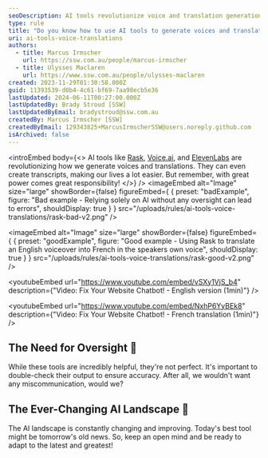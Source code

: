 ```yaml
---
seoDescription: AI tools revolutionize voice and translation generation, but oversight is crucial to ensure accuracy
type: rule
title: "Do you know how to use AI tools to generate voices and translations? "
uri: ai-tools-voice-translations
authors:
  - title: Marcus Irmscher
    url: https://ssw.com.au/people/marcus-irmscher
  - title: Ulysses Maclaren
    url: https://www.ssw.com.au/people/ulysses-maclaren
created: 2023-11-29T01:30:58.000Z
guid: 11393539-d0b4-4c61-bf69-7aa98ecb5e36
lastUpdated: 2024-06-11T00:27:00.000Z
lastUpdatedBy: Brady Stroud [SSW]
lastUpdatedByEmail: bradystroud@ssw.com.au
createdBy: Marcus Irmscher [SSW]
createdByEmail: 129343825+MarcusIrmscherSSW@users.noreply.github.com
isArchived: false
---
```


<introEmbed
  body={<>
AI tools like [Rask](https://app.rask.ai/auth), [Voice.ai](https://voice.ai/home), and [ElevenLabs](https://elevenlabs.io) are revolutionizing how we generate voices and translations. They can even create transcripts, making our lives a lot easier. But remember, with great power comes great responsibility!
  </>}
/>
<imageEmbed
  alt="Image"
  size="large"
  showBorder={false}
  figureEmbed={ {
    preset: "badExample",
    figure: "Bad example - Relying solely on AI without any oversight can lead to errors",
    shouldDisplay: true
  } }
  src="/uploads/rules/ai-tools-voice-translations/rask-bad-v2.png"
/>

<imageEmbed
  alt="Image"
  size="large"
  showBorder={false}
  figureEmbed={ {
    preset: "goodExample",
    figure: "Good example - Using Rask to translate an English voiceover into French in the speakers own voice",
    shouldDisplay: true
  } }
  src="/uploads/rules/ai-tools-voice-translations/rask-good-v2.png"
/>

<youtubeEmbed url="https://www.youtube.com/embed/vSXy1VjS_b4" description={"Video: Fix Your Website Chatbot! - English version (1min)"} />

<youtubeEmbed url="https://www.youtube.com/embed/NxhP6YyBEk8" description={"Video: Fix Your Website Chatbot! - French translation (1min)"} />

## The Need for Oversight 👀

While these tools are incredibly helpful, they're not perfect. It's important to double-check their output to ensure accuracy. After all, we wouldn't want any miscommunication, would we?

## The Ever-Changing AI Landscape 🌅

The AI landscape is constantly changing and improving. Today's best tool might be tomorrow's old news. So, keep an open mind and be ready to adapt to the latest and greatest!
